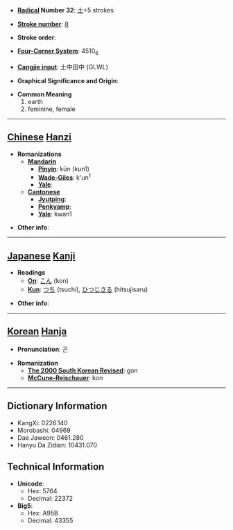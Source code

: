 * '''[[Wiktionary:Chinese radical index| Radical]] Number 32''': [[Wiktionary:Chinese radical index 土|土]]+5 strokes

* '''[[Wiktionary:Chinese total strokes index|Stroke number]]''': [[Wiktionary:Chinese total strokes index 8|8]]

* '''Stroke order''': 

* '''[[Wiktionary:Chinese four corner index|Four-Corner System]]''': 4510<sub>6</sub>

* '''[[Wiktionary:Chinese Cangjie index|Cangjie input]]''': 土中田中 (GLWL)

* '''Graphical Significance and Origin''': 

* '''Common Meaning'''
*#earth
*# feminine, female


----

== [[Chinese]] [[Hanzi]] ==

* '''Romanizations'''
** '''[[Mandarin]]'''
*** '''[[Pinyin]]''': kūn (kun1)
*** '''[[Wade-Giles]]''': k'un<sup>1</sup>
*** '''[[Yale]]''': 
** '''[[Cantonese]]'''
*** '''[[Jyutping]]''':
*** '''[[Penkyamp]]''': 
*** '''[[Yale]]''': kwan1

* '''Other info''': 

----

== [[Japanese]] [[Kanji]] ==

* '''Readings'''
** '''[[On]]''': [[こん]] (kon)
** '''[[Kun]]''': [[つち]] (tsuchi), [[ひつじさる]] (hitsujisaru)

* '''Other info''':  

----

== [[Korean]] [[Hanja]] ==

* '''Pronunciation''': 곤

* '''Romanization'''
** '''[[The 2000 South Korean Revised Romanization|The 2000 South Korean Revised]]''': gon
** '''[[McCune-Reischauer]]''': kon

----

== Dictionary Information ==

* KangXi: 0226.140
* Morobashi: 04969
* Dae Jaweon: 0461.280
* Hanyu Da Zidian: 10431.070

== Technical Information ==

* '''Unicode''':
** Hex: 5764
** Decimal: 22372
* '''Big5''':
** Hex: A95B
** Decimal: 43355
